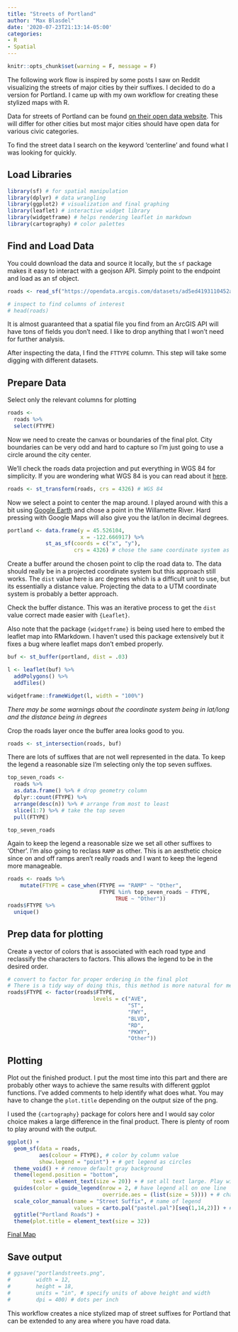 ```yaml
---
title: "Streets of Portland"
author: "Max Blasdel"
date: '2020-07-23T21:13:14-05:00'
categories:
- R
- Spatial
---
```


```r
knitr::opts_chunk$set(warning = F, message = F)
```

The following work flow is inspired by some posts I saw on Reddit visualizing the streets of major cities by their suffixes. I decided to do a version for Portland. I came up with my own workflow for creating these stylized maps with R.

Data for streets of Portland can be found [on their open data website](https://gis-pdx.opendata.arcgis.com/datasets/streets). This will differ for other cities but most major cities should have open data for various civic categories.

To find the street data I search on the keyword 'centerline' and found what I was looking for quickly.

## Load Libraries

```r
library(sf) # for spatial manipulation
library(dplyr) # data wrangling
library(ggplot2) # visualization and final graphing
library(leaflet) # interactive widget library
library(widgetframe) # helps rendering leaflet in markdown
library(cartography) # color palettes
```

## Find and Load Data

You could download the data and source it locally, but the `sf` package makes it easy to interact with a geojson API. Simply point to the endpoint and load as an sf object.

```r
roads <- read_sf("https://opendata.arcgis.com/datasets/ad5ed4193110452aac2d9485df3298e2_68.geojson")

# inspect to find columns of interest
# head(roads)
```

It is almost guaranteed that a spatial file you find from an ArcGIS API will have tons of fields you don't need. I like to drop anything that I won't need for further analysis. 

After inspecting the data, I find the `FTTYPE` column. This step will take some digging with different datasets.

## Prepare Data

Select only the relevant columns for plotting

```r
roads <-
  roads %>%
  select(FTYPE)
```

Now we need to create the canvas or boundaries of the final plot. City boundaries can be very odd and hard to capture so I'm just going to use a circle around the city center.

We'll check the roads data projection and put everything in WGS 84 for simplicity. If you are wondering what WGS 84 is you can read about it [here](https://en.wikipedia.org/wiki/World_Geodetic_System).

```r
roads <- st_transform(roads, crs = 4326) # WGS 84
```

Now we select a point to center the map around. I played around with this a bit using [Google Earth](https://earth.google.com/web/) and chose a point in the Willamette River. Hard pressing with Google Maps will also give you the lat/lon in decimal degrees. 

```r
portland <- data.frame(y = 45.526104, 
                       x = -122.666917) %>% 
            st_as_sf(coords = c("x", "y"), 
                     crs = 4326) # chose the same coordinate system as above
```

Create a buffer around the chosen point to clip the road data to. The data should really be in a projected coordinate system but this approach still works. The `dist` value here is arc degrees which is a difficult unit to use, but its essentially a distance value. Projecting the data to a UTM coordinate system is probably a better approach.

Check the buffer distance. This was an iterative process to get the `dist` value correct made easier with `{Leaflet}`.

Also note that the package `{widgetframe}` is being used here to embed the leaflet map into RMarkdown. I haven't used this package extensively but it fixes a bug where leaflet maps don't embed properly.
```r
buf <- st_buffer(portland, dist = .03)

l <- leaflet(buf) %>%
  addPolygons() %>% 
  addTiles()

widgetframe::frameWidget(l, width = "100%")
```
*There may be some warnings about the coordinate system being in lat/long and the distance being in degrees*

Crop the roads layer once the buffer area looks good to you.

```r
roads <- st_intersection(roads, buf) 
```

There are lots of suffixes that are not well represented in the data. To keep the legend a reasonable size I'm selecting only the top seven suffixes.

```r
top_seven_roads <-
  roads %>%
  as.data.frame() %>% # drop geometry column
  dplyr::count(FTYPE) %>%
  arrange(desc(n)) %>% # arrange from most to least
  slice(1:7) %>% # take the top seven
  pull(FTYPE)

top_seven_roads
```

Again to keep the legend a reasonable size we set all other suffixes to 'Other'. I'm also going to reclass `RAMP` as other. This is an aesthetic choice since on and off ramps aren't really roads and I want to keep the legend more manageable.

```r
roads <- roads %>%
    mutate(FTYPE = case_when(FTYPE == "RAMP" ~ "Other",
                             FTYPE %in% top_seven_roads ~ FTYPE,
                                  TRUE ~ "Other"))
roads$FTYPE %>%
  unique()
```

## Prep data for plotting

Create a vector of colors that is associated with each road type and reclassify the characters to factors. This allows the legend to be in the desired order.

```r
# convert to factor for proper ordering in the final plot
# There is a tidy way of doing this, this method is more natural for me
roads$FTYPE <- factor(roads$FTYPE,
                           levels = c("AVE",
                                      "ST",
                                      "FWY",
                                      "BLVD",
                                      "RD",
                                      "PKWY",
                                      "Other"))
```


## Plotting

Plot out the finished product. I put the most time into this part and there are probably other ways to achieve the same results with different ggplot functions. I've added comments to help identify what does what. You may have to change the `plot.title` depending on the output size of the png.

I used the `{cartography}` package for colors here and I would say color choice makes a large difference in the final product. There is plenty of room to play around with the output.

```r
ggplot() +
  geom_sf(data = roads,
          aes(colour = FTYPE), # color by column value
          show.legend = "point") + # get legend as circles
  theme_void() + # remove default gray background
  theme(legend.position = "bottom",
        text = element_text(size = 20)) + # set all text large. Play with this number based on desired img size
  guides(color = guide_legend(nrow = 2, # have legend all on one line
                              override.aes = (list(size = 5)))) + # change size of point symbols in legend
  scale_color_manual(name = "Street Suffix", # name of legend
                     values = carto.pal("pastel.pal")[seq(1,14,2)]) + # our selected color palette
  ggtitle("Portland Roads") +
  theme(plot.title = element_text(size = 32))
```

[Final Map](portlandstreets.png)

## Save output

```r
# ggsave("portlandstreets.png",
#        width = 12,
#        height = 18,
#        units = "in", # specify units of above height and width
#        dpi = 400) # dots per inch
```

This workflow creates a nice stylized map of street suffixes for Portland that can be extended to any area where you have road data.

